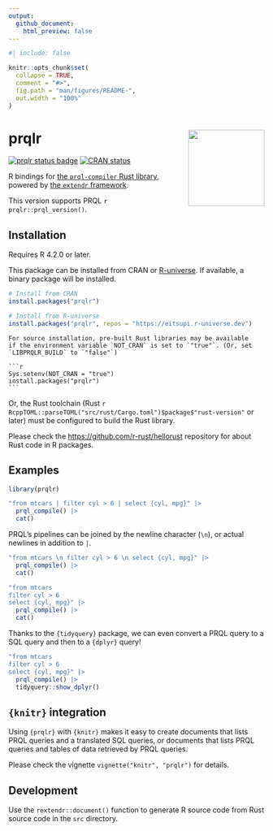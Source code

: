 ```yaml
---
output:
  github_document:
    html_preview: false
---
```


<!-- README.md is generated from README.Rmd. Please edit that file -->

```r
#| include: false

knitr::opts_chunk$set(
  collapse = TRUE,
  comment = "#>",
  fig.path = "man/figures/README-",
  out.width = "100%"
)
```

# prqlr <img src="man/figures/logo.png" align="right" width="150"/>

<!-- badges: start -->
[![prqlr status badge](https://eitsupi.r-universe.dev/badges/prqlr)](https://eitsupi.r-universe.dev)
[![CRAN status](https://www.r-pkg.org/badges/version/prqlr)](https://CRAN.R-project.org/package=prqlr)
<!-- badges: end -->

R bindings for [the `prql-compiler` Rust library](https://github.com/prql/prql),
powered by [the `extendr` framework](https://extendr.github.io/).

This version supports PRQL `r prqlr::prql_version()`.

## Installation

Requires R 4.2.0 or later.

This package can be installed from CRAN or [R-universe](https://eitsupi.r-universe.dev/prqlr).
If available, a binary package will be installed.

```r
# Install from CRAN
install.packages("prqlr")
```

```r
# Install from R-universe
install.packages("prqlr", repos = "https://eitsupi.r-universe.dev")
```

````asis
For source installation, pre-built Rust libraries may be available
if the environment variable `NOT_CRAN` is set to `"true"`. (Or, set `LIBPRQLR_BUILD` to `"false"`)

```r
Sys.setenv(NOT_CRAN = "true")
install.packages("prqlr")
```
````

Or, the Rust toolchain (Rust `r RcppTOML::parseTOML("src/rust/Cargo.toml")$package$"rust-version"` or later)
must be configured to build the Rust library.

Please check the <https://github.com/r-rust/hellorust> repository for about Rust code in R packages.

## Examples

```r
library(prqlr)

"from mtcars | filter cyl > 6 | select {cyl, mpg}" |>
  prql_compile() |>
  cat()
```

PRQL's pipelines can be joined by the newline character (`\n`), or actual newlines in addition to `|`.

```r
"from mtcars \n filter cyl > 6 \n select {cyl, mpg}" |>
  prql_compile() |>
  cat()
```

```r
"from mtcars
filter cyl > 6
select {cyl, mpg}" |>
  prql_compile() |>
  cat()
```

Thanks to the `{tidyquery}` package,
we can even convert a PRQL query to a SQL query and then to a `{dplyr}` query!

```r
"from mtcars
filter cyl > 6
select {cyl, mpg}" |>
  prql_compile() |>
  tidyquery::show_dplyr()
```

## `{knitr}` integration

Using `{prqlr}` with `{knitr}` makes it easy to create documents that lists PRQL queries and a translated SQL queries,
or documents that lists PRQL queries and tables of data retrieved by PRQL queries.

Please check the vignette `vignette("knitr", "prqlr")` for details.

## Development

Use the `rextendr::document()` function to generate R source code from Rust source code in the `src` directory.
